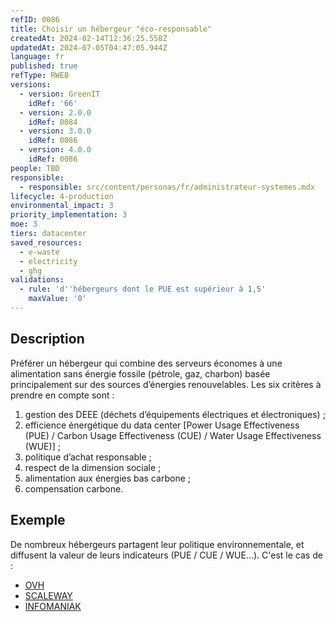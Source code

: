 ```yaml
---
refID: 0086
title: Choisir un hébergeur "éco-responsable"
createdAt: 2024-02-14T12:36:25.558Z
updatedAt: 2024-07-05T04:47:05.944Z
language: fr
published: true
refType: RWEB
versions:
  - version: GreenIT
    idRef: '66'
  - version: 2.0.0
    idRef: 0084
  - version: 3.0.0
    idRef: 0086
  - version: 4.0.0
    idRef: 0086
people: TBD
responsible:
  - responsible: src/content/personas/fr/administrateur-systemes.mdx
lifecycle: 4-production
environmental_impact: 3
priority_implementation: 3
moe: 3
tiers: datacenter
saved_resources:
  - e-waste
  - electricity
  - ghg
validations:
  - rule: 'd''hébergeurs dont le PUE est supérieur à 1,5'
    maxValue: '0'
---
```


## Description

Préférer un hébergeur qui combine des serveurs économes à une alimentation sans énergie fossile (pétrole, gaz, charbon)
basée principalement sur des sources d’énergies renouvelables.
Les six critères à prendre en compte sont :

1. gestion des DEEE (déchets d’équipements électriques et électroniques) ;
2. efficience énergétique du data center \[Power Usage Effectiveness (PUE) / Carbon Usage Effectiveness (CUE) /
   Water Usage Effectiveness (WUE)] ;
3. politique d’achat responsable ;
4. respect de la dimension sociale ;
5. alimentation aux énergies bas carbone ;
6. compensation carbone.

## Exemple

De nombreux hébergeurs partagent leur politique environnementale, et diffusent la valeur de
leurs indicateurs (PUE / CUE / WUE...). C'est le cas de :

* [OVH](https://corporate.ovhcloud.com/fr/sustainability/environment/)
* [SCALEWAY](https://www.scaleway.com/fr/leadership-environnemental/)
* [INFOMANIAK](https://www.infomaniak.com/fr/ecologie)
